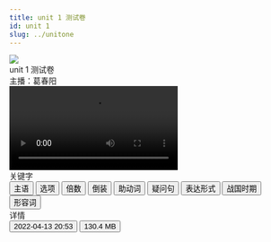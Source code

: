 ```yaml
---
title: unit 1 测试卷
id: unit 1
slug: ../unitone
---
```


<head>
<script src="https://fastly.jsdelivr.net/gh/SurpriseLon/Fontawesome-6@main/js/all.js" async=""></script>
<script src="https://unpkg.com/@waline/client@v2/dist/waline.js"></script>
<script src="https://onedrive-vercel-index-beta-pearl.vercel.app/api/raw/?path=/wiki/common.js"></script>
<script src="https://unpkg.com/mdui@1.0.2/dist/js/mdui.min.js"></script>
  <link
    rel="stylesheet"
    href="https://unpkg.com/@waline/client@v2/dist/waline.css"
  />
  <link rel="stylesheet" href="https://unpkg.com/mdui@1.0.2/dist/css/mdui.min.css"/>
  <script src="https://cdn.tailwindcss.com"></script>
  <script async src="https://pagead2.googlesyndication.com/pagead/js/adsbygoogle.js?client=ca-pub-8434505608196685"
     crossorigin="anonymous"></script>
</head>

<div class="mdui-card p-4 w-full bg-white rounded-lg border shadow-md sm:p-8 dark:bg-gray-800 dark:border-gray-700">
  <div class="mdui-card-header">
    <img class="mdui-card-header-avatar" src="avatar.jpg"/>
    <div class="mdui-card-header-title">unit 1 测试卷</div>
    <div class="mdui-card-header-subtitle">主播：葛春阳</div>
  </div>
<div class="mdui-card-media relative mx-auto mt-12 w-full max-w-4xl rounded-3xl border border-gray-300 shadow-2xl lg:mt-20 dark:border-gray-700 yt-video">
    <video controls="controls">
    <source src="https://onedrive-vercel-index-beta-pearl.vercel.app/api/raw/?path=/wiki/unit1 测试卷.mp4" type="video/mp4" />
    </video>
  </div>
  <div class="mdui-card-primary">
    <div class="mdui-card-primary-title">关键字</div>
    <button class="mdui-btn text-gray-900 bg-white border border-gray-300 focus:outline-none hover:bg-gray-100 focus:ring-4 focus:ring-gray-200 font-medium rounded-lg text-sm px-5 py-2.5 mr-2 mb-2 dark:bg-gray-800 dark:text-white dark:border-gray-600 dark:hover:bg-gray-700 dark:hover:border-gray-600 dark:focus:ring-gray-700" mdui-tooltip="{content: '在本视频中出现17次'}"><i class="fa-duotone fa-arrow-up-from-water-pump"></i> 主语</button>
    <button class="mdui-btn text-gray-900 bg-white border border-gray-300 focus:outline-none hover:bg-gray-100 focus:ring-4 focus:ring-gray-200 font-medium rounded-lg text-sm px-5 py-2.5 mr-2 mb-2 dark:bg-gray-800 dark:text-white dark:border-gray-600 dark:hover:bg-gray-700 dark:hover:border-gray-600 dark:focus:ring-gray-700" mdui-tooltip="{content: '在本视频中出现14次'}"><i class="fa-duotone fa-option"></i> 选项</button>
    <button class="mdui-btn text-gray-900 bg-white border border-gray-300 focus:outline-none hover:bg-gray-100 focus:ring-4 focus:ring-gray-200 font-medium rounded-lg text-sm px-5 py-2.5 mr-2 mb-2 dark:bg-gray-800 dark:text-white dark:border-gray-600 dark:hover:bg-gray-700 dark:hover:border-gray-600 dark:focus:ring-gray-700" mdui-tooltip="{content: '在本视频中出现10次'}"><i class="fa-duotone fa-calculator"></i> 倍数</button>
    <button class="mdui-btn text-gray-900 bg-white border border-gray-300 focus:outline-none hover:bg-gray-100 focus:ring-4 focus:ring-gray-200 font-medium rounded-lg text-sm px-5 py-2.5 mr-2 mb-2 dark:bg-gray-800 dark:text-white dark:border-gray-600 dark:hover:bg-gray-700 dark:hover:border-gray-600 dark:focus:ring-gray-700" mdui-tooltip="{content: '在本视频中出现8次'}"><i class="fa-duotone fa-code-branch"></i> 倒装</button>
    <button class="mdui-btn text-gray-900 bg-white border border-gray-300 focus:outline-none hover:bg-gray-100 focus:ring-4 focus:ring-gray-200 font-medium rounded-lg text-sm px-5 py-2.5 mr-2 mb-2 dark:bg-gray-800 dark:text-white dark:border-gray-600 dark:hover:bg-gray-700 dark:hover:border-gray-600 dark:focus:ring-gray-700" mdui-tooltip="{content: '在本视频中出现8次'}"><i class="fa-duotone fa-audio-description"></i> 助动词</button>
    <button class="mdui-btn text-gray-900 bg-white border border-gray-300 focus:outline-none hover:bg-gray-100 focus:ring-4 focus:ring-gray-200 font-medium rounded-lg text-sm px-5 py-2.5 mr-2 mb-2 dark:bg-gray-800 dark:text-white dark:border-gray-600 dark:hover:bg-gray-700 dark:hover:border-gray-600 dark:focus:ring-gray-700" mdui-tooltip="{content: '在本视频中出现4次'}"><i class="fa-duotone fa-phone-intercom"></i> 疑问句</button>
    <button class="mdui-btn text-gray-900 bg-white border border-gray-300 focus:outline-none hover:bg-gray-100 focus:ring-4 focus:ring-gray-200 font-medium rounded-lg text-sm px-5 py-2.5 mr-2 mb-2 dark:bg-gray-800 dark:text-white dark:border-gray-600 dark:hover:bg-gray-700 dark:hover:border-gray-600 dark:focus:ring-gray-700" mdui-tooltip="{content: '在本视频中出现4次'}"><i class="fa-duotone fa-house-laptop"></i> 表达形式</button>
    <button class="mdui-btn text-gray-900 bg-white border border-gray-300 focus:outline-none hover:bg-gray-100 focus:ring-4 focus:ring-gray-200 font-medium rounded-lg text-sm px-5 py-2.5 mr-2 mb-2 dark:bg-gray-800 dark:text-white dark:border-gray-600 dark:hover:bg-gray-700 dark:hover:border-gray-600 dark:focus:ring-gray-700" mdui-tooltip="{content: '在本视频中出现3次'}"><i class="fa-duotone fa-rotate-exclamation"></i> 战国时期</button>
    <button class="mdui-btn text-gray-900 bg-white border border-gray-300 focus:outline-none hover:bg-gray-100 focus:ring-4 focus:ring-gray-200 font-medium rounded-lg text-sm px-5 py-2.5 mr-2 mb-2 dark:bg-gray-800 dark:text-white dark:border-gray-600 dark:hover:bg-gray-700 dark:hover:border-gray-600 dark:focus:ring-gray-700" mdui-tooltip="{content: '在本视频中出现3次'}"><i class="fa-duotone fa-bullseye"></i> 形容词</button>
  </div>
<div class="mdui-card-primary-subtitle">详情</div>
<button type="button" class="text-white bg-blue-700 hover:bg-blue-800 focus:ring-4 focus:outline-none focus:ring-blue-300 font-medium rounded-lg text-sm px-5 py-2.5 text-center inline-flex items-center mr-2 dark:bg-blue-600 dark:hover:bg-blue-700 dark:focus:ring-blue-800">
  <i class="fa-duotone fa-timer mr-2 -ml-1 w-5 h-5"></i>
  2022-04-13 20:53
</button>
<button type="button" class="text-white bg-blue-700 hover:bg-blue-800 focus:ring-4 focus:outline-none focus:ring-blue-300 font-medium rounded-lg text-sm px-5 py-2.5 text-center inline-flex items-center mr-2 dark:bg-blue-600 dark:hover:bg-blue-700 dark:focus:ring-blue-800">
  <i class="fa-duotone fa-text-size mr-2 -ml-1 w-5 h-5"></i>
  130.4 MB
</button>
</div>  

<div id="waline"></div>